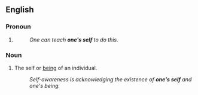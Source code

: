 ==English==

===Pronoun===
{{head|en|pronoun}}

# {{lb|en|dated}} {{alternative spelling of|oneself|lang=en}}
#: ''One can teach '''one's self''' to do this.''

===Noun===
{{head|en|noun}}

# The self or [[being]] of an individual.
#: ''Self-awareness is acknowledging the existence of '''one's self''' and one's being.''